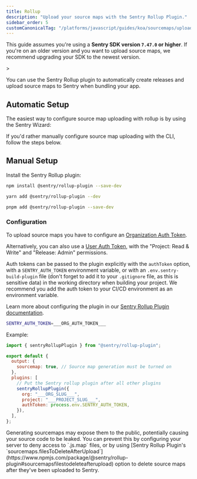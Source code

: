 ```yaml
---
title: Rollup
description: "Upload your source maps with the Sentry Rollup Plugin."
sidebar_order: 5
customCanonicalTag: "/platforms/javascript/guides/koa/sourcemaps/uploading/rollup/"
---
```


<Alert>

This guide assumes you're using a **Sentry SDK version `7.47.0` or higher**. If you're on an older version and you want to upload source maps, we recommend upgrading your SDK to the newest version.

</Alert>>

You can use the Sentry Rollup plugin to automatically create releases and upload source maps to Sentry when bundling your app.

## Automatic Setup

The easiest way to configure source map uploading with rollup is by using the Sentry Wizard:

<Include name="sourcemaps-wizard-instructions.mdx" />

If you'd rather manually configure source map uploading with the CLI, follow the steps below.

## Manual Setup

Install the Sentry Rollup plugin:

```bash {tabTitle:npm}
npm install @sentry/rollup-plugin --save-dev
```

```bash {tabTitle:yarn}
yarn add @sentry/rollup-plugin --dev
```

```bash {tabTitle:pnpm}
pnpm add @sentry/rollup-plugin --save-dev
```

### Configuration

To upload source maps you have to configure an [Organization Auth Token](https://sentry.io/orgredirect/organizations/:orgslug/settings/auth-tokens/).

Alternatively, you can also use a [User Auth Token](https://sentry.io/orgredirect/organizations/:orgslug/settings/account/api/auth-tokens/), with the "Project: Read & Write" and "Release: Admin" permissions.

Auth tokens can be passed to the plugin explicitly with the `authToken` option, with a `SENTRY_AUTH_TOKEN` environment variable, or with an `.env.sentry-build-plugin` file (don't forget to add it to your `.gitignore` file, as this is sensitive data) in the working directory when building your project.
We recommend you add the auth token to your CI/CD environment as an environment variable.

Learn more about configuring the plugin in our [Sentry Rollup Plugin documentation](https://www.npmjs.com/package/@sentry/rollup-plugin).

<OrgAuthTokenNote />

```bash {filename:.env.sentry-build-plugin}
SENTRY_AUTH_TOKEN=___ORG_AUTH_TOKEN___
```

Example:

```javascript {filename:rollup.config.js}
import { sentryRollupPlugin } from "@sentry/rollup-plugin";

export default {
  output: {
    sourcemap: true, // Source map generation must be turned on
  },
  plugins: [
    // Put the Sentry rollup plugin after all other plugins
    sentryRollupPlugin({
      org: "___ORG_SLUG___",
      project: "___PROJECT_SLUG___",
      authToken: process.env.SENTRY_AUTH_TOKEN,
    }),
  ],
};
```

<Alert>
  Generating sourcemaps may expose them to the public, potentially causing your
  source code to be leaked. You can prevent this by configuring your server to
  deny access to `.js.map` files, or by using [Sentry Rollup Plugin's
  `sourcemaps.filesToDeleteAfterUpload`](https://www.npmjs.com/package/@sentry/rollup-plugin#sourcemapsfilestodeleteafterupload)
  option to delete source maps after they've been uploaded to Sentry.
</Alert>
